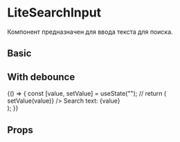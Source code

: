 
<Meta title="Components/Input/LiteSearchIInput" component={LiteSearchInput} />

# LiteSearchInput

Компонент предназначен для ввода текста для поиска.

## Basic

<Preview>
  <Story name="Basic">
    <LiteSearchInput />
  </Story>
</Preview>

## With debounce

<Preview>
  <Story name="With debounce">
    {() => {
      const [value, setValue] = useState("");
      //
      return (
        <div>
          <LiteSearchInput
            debounceDelay={1000}
            onSearch={value => setValue(value)}
          />
          <span>Search text: {value}</span>
        </div>
      );
    }}
  </Story>
</Preview>

## Props

<Props of={LiteSearchInput} />
